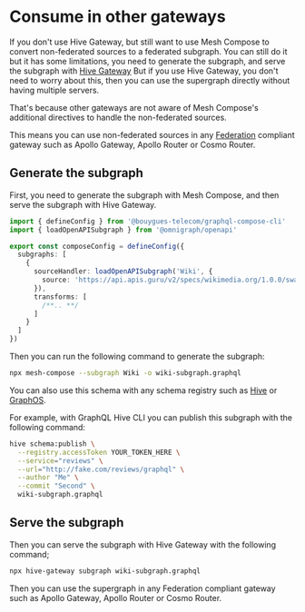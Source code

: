 
# Consume in other gateways

If you don't use Hive Gateway, but still want to use Mesh Compose to convert non-federated sources
to a federated subgraph. You can still do it but it has some limitations, you need to generate the
subgraph, and serve the subgraph with
[Hive Gateway](https://the-guild.dev/graphql/hive/docs/gateway) But if you use Hive Gateway, you
don't need to worry about this, then you can use the supergraph directly without having multiple
servers.

That's because other gateways are not aware of Mesh Compose's additional directives to handle the
non-federated sources.

This means you can use non-federated sources in any
[Federation](https://the-guild.dev/graphql/hive/federation) compliant gateway such as Apollo
Gateway, Apollo Router or Cosmo Router.

## Generate the subgraph

First, you need to generate the subgraph with Mesh Compose, and then serve the subgraph with Hive
Gateway.

```ts filename="mesh.config.ts"
import { defineConfig } from '@bouygues-telecom/graphql-compose-cli'
import { loadOpenAPISubgraph } from '@omnigraph/openapi'

export const composeConfig = defineConfig({
  subgraphs: [
    {
      sourceHandler: loadOpenAPISubgraph('Wiki', {
        source: 'https://api.apis.guru/v2/specs/wikimedia.org/1.0.0/swagger.yaml'
      }),
      transforms: [
        /**.. **/
      ]
    }
  ]
})
```

Then you can run the following command to generate the subgraph:

```sh
npx mesh-compose --subgraph Wiki -o wiki-subgraph.graphql
```

You can also use this schema with any schema registry such as
[Hive](https://the-guild.dev/graphql/hive/docs/gateway/supergraph-proxy-source) or
[GraphOS](https://the-guild.dev/graphql/hive/docs/gateway/supergraph-proxy-source).

<Callout>
For example, with GraphQL Hive CLI you can publish this subgraph with the following command:

```sh
hive schema:publish \
  --registry.accessToken YOUR_TOKEN_HERE \
  --service="reviews" \
  --url="http://fake.com/reviews/graphql" \
  --author "Me" \
  --commit "Second" \
  wiki-subgraph.graphql
```

</Callout>

## Serve the subgraph

Then you can serve the subgraph with Hive Gateway with the following command;

```sh
npx hive-gateway subgraph wiki-subgraph.graphql
```

Then you can use the supergraph in any Federation compliant gateway such as Apollo Gateway, Apollo
Router or Cosmo Router.
